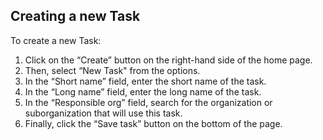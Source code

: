 
<Meta title="ANET Super Users Stories/New Task" />

## Creating a new Task

To create a new Task:

1. Click on the “Create” button on the right-hand side of the home page.
2. Then, select “New Task" from the options.
3. In the “Short name” field, enter the short name of the task.
4. In the “Long name” field, enter the long name of the task.
5. In the “Responsible org” field, search for the organization or suborganization that will use this task.
6. Finally, click the “Save task” button on the bottom of the page.
